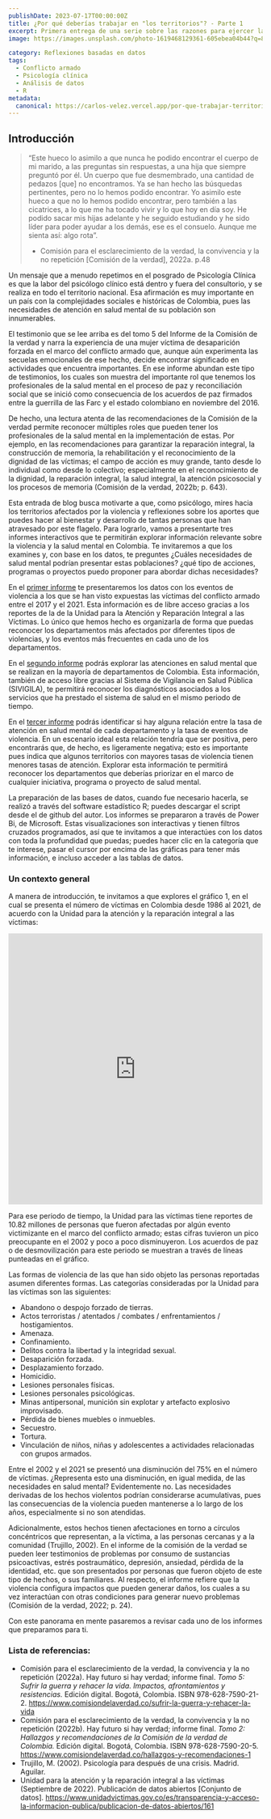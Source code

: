 ```yaml
---
publishDate: 2023-07-17T00:00:00Z
title: ¿Por qué deberías trabajar en "los territorios"? - Parte 1
excerpt: Primera entrega de una serie sobre las razones para ejercer la psicología clínica en territorios diferentes a las ciudades principales.
image: https://images.unsplash.com/photo-1619468129361-605ebea04b44?q=80&w=1000&auto=format&fit=crop&ixlib=rb-4.0.3&ixid=M3wxMjA3fDB8MHxwaG90by1wYWdlfHx8fGVufDB8fHx8fA%3D%3D

category: Reflexiones basadas en datos
tags:
  - Conflicto armado
  - Psicología clínica
  - Análisis de datos
  - R
metadata:
  canonical: https://carlos-velez.vercel.app/por-que-trabajar-territorios-1
---
```




## Introducción

>“Este hueco lo asimilo a que nunca he podido encontrar el cuerpo de mi marido, a las preguntas sin respuestas, a una hija que siempre preguntó por él. Un cuerpo que fue desmembrado, una cantidad de pedazos [que] no encontramos. Ya se han hecho las búsquedas pertinentes, pero no lo hemos podido encontrar. Yo asimilo este hueco a que no lo hemos podido encontrar, pero también a las cicatrices, a lo que me ha tocado vivir y lo que hoy en día soy. He podido sacar mis hijas adelante y he seguido estudiando y he sido líder para poder ayudar a los demás, ese es el consuelo. Aunque me sienta así: algo rota”. 
> - Comisión para el esclarecimiento de la verdad, la convivencia y la no repetición [Comisión de la verdad], 2022a. p.48



Un mensaje que a menudo repetimos en el posgrado de Psicología Clínica es que la labor del psicólogo clínico está dentro y fuera del consultorio, y se realiza en todo el territorio nacional. Esa afirmación es muy importante en un país con la complejidades sociales e históricas de Colombia, pues las necesidades de atención en salud mental de su población son innumerables.

El testimonio que se lee arriba  es del tomo 5 del Informe de la Comisión de la verdad y narra la experiencia de una mujer víctima de desaparición forzada en el marco del conflicto armado que, aunque aún experimenta las secuelas emocionales de ese hecho, decide encontrar significado en actividades que encuentra importantes. En ese informe abundan este tipo de testimonios, los cuales son muestra del importante rol que tenemos los profesionales de la salud mental en el proceso de paz y reconciliación social que se inició como consecuencia de los acuerdos de paz firmados entre la guerrilla de las Farc y el estado colombiano en noviembre del 2016.

De hecho, una lectura atenta de las recomendaciones de la Comisión de la verdad permite reconocer múltiples roles que pueden tener los profesionales de la salud mental en la implementación de estas. Por ejemplo, en las recomendaciones para garantizar la reparación integral, la construcción de memoria, la rehabilitación y el reconocimiento de la dignidad de las víctimas; el campo de acción es muy grande, tanto desde lo individual como desde lo colectivo; especialmente en el reconocimiento de la dignidad, la reparación integral, la salud integral, la atención psicosocial y los procesos de memoria (Comisión de la verdad, 2022b; p. 643).  

Esta entrada de blog busca motivarte a que, como psicólogo, mires hacia los territorios afectados por la violencia y reflexiones sobre los aportes que puedes hacer al bienestar y desarrollo de tantas personas que han atravesado por este flagelo. Para lograrlo, vamos a presentarte tres informes interactivos que te permitirán explorar información relevante sobre la violencia y la salud mental en Colombia. Te invitaremos a que los examines y, con base en los datos, te preguntes ¿Cuáles necesidades de salud mental podrían presentar estas poblaciones? ¿qué tipo de acciones, programas o proyectos puedo proponer para abordar dichas necesidades?

En el [primer informe](por-que-trabajar-territorios-2) te presentaremos los datos con los eventos de violencia a los que se han visto expuestas las víctimas del conflicto armado entre el 2017 y el 2021. Esta información es de libre acceso gracias a los reportes de la de la Unidad para la Atención y Reparación Integral a las Víctimas. Lo único que hemos hecho es organizarla de forma que puedas reconocer los departamentos más afectados por diferentes tipos de violencias, y los eventos más frecuentes en cada uno de los departamentos. 

En el [segundo informe](por-que-trabajar-territorios-3) podrás explorar las atenciones en salud mental que se realizan en la mayoría de departamentos de Colombia. Esta información, también de acceso libre gracias al Sistema de Vigilancia en Salud Pública (SIVIGILA), te permitirá reconocer los diagnósticos asociados a los servicios que ha prestado el sistema de salud en el mismo periodo de tiempo. 

En el [tercer informe](por-que-trabajar-territorios-4) podrás identificar si hay alguna relación entre la tasa de atención en salud mental de cada departamento y la tasa de eventos de violencia. En un escenario ideal esta relación tendría que ser positiva, pero encontrarás que, de hecho, es ligeramente negativa; esto es importante pues indica que algunos territorios con mayores tasas de violencia tienen menores tasas de atención. Explorar esta información te permitirá reconocer los departamentos que deberías priorizar en el marco de cualquier iniciativa, programa o proyecto de salud mental. 

La preparación de las bases de datos, cuando fue necesario hacerla, se realizó a través del software estadístico R; puedes descargar el script desde el de github del autor. Los informes se prepararon a través de Power Bi, de Microsoft. Estas visualizaciones son interactivas y tienen filtros cruzados programados, así que te invitamos a que interactúes con los datos con toda la profundidad que puedas; puedes hacer clic en la categoría que te interese, pasar el cursor por encima de las gráficas para tener más información, e incluso acceder a las tablas de datos. 

### Un contexto general

A manera de introducción, te invitamos a que explores el gráfico 1, en el cual se presenta el número de víctimas en Colombia desde 1986 al 2021, de acuerdo con la Unidad para la atención y la reparación integral a las víctimas:

<iframe title="timeline victimas" width="800" height="536" src="https://app.powerbi.com/view?r=eyJrIjoiMzBkOWM0OGUtYTliMi00NTllLWJjYTYtMTk4ZWY4ZTg4OWFlIiwidCI6IjI5OWEyODgxLTEzODAtNDAyMC1iNDJmLTcxNWEzNWUxYmNhZiIsImMiOjR9" frameborder="0" allowFullScreen="true"  style='width:100%'></iframe>

Para ese periodo de tiempo, la Unidad para las víctimas tiene reportes de 10.82 millones de personas que fueron afectadas por algún evento victimizante en el marco del conflicto armado; estas cifras tuvieron un pico preocupante en el 2002 y poco a poco disminuyeron. Los acuerdos de paz o de desmovilización para este periodo se muestran a través de líneas punteadas en el gráfico. 

Las formas de violencia de las que han sido objeto las personas reportadas asumen diferentes formas. Las categorías consideradas por la Unidad para las víctimas son las siguientes:

- Abandono o despojo forzado de tierras.
- Actos terroristas / atentados / combates / enfrentamientos / hostigamientos.
- Amenaza.
- Confinamiento.
- Delitos contra la libertad y la integridad sexual.
- Desaparición forzada.
- Desplazamiento forzado.
- Homicidio.
- Lesiones personales físicas.
- Lesiones personales psicológicas.
- Minas antipersonal, munición sin explotar y artefacto explosivo improvisado.
- Pérdida de bienes muebles o inmuebles.
- Secuestro.
- Tortura.
- Vinculación de niños, niñas y adolescentes a actividades relacionadas con grupos armados.

Entre el 2002 y el 2021 se presentó una disminución del 75% en el número de víctimas. ¿Representa esto una disminución, en igual medida, de las necesidades en salud mental? Evidentemente no. Las necesidades derivadas de los hechos violentos podrían considerarse acumulativas, pues las consecuencias de la violencia pueden mantenerse a lo largo de los años, especialmente si no son atendidas. 

Adicionalmente, estos hechos tienen afectaciones en torno a círculos concéntricos que representan, a la víctima, a las personas cercanas y a la comunidad (Trujillo, 2002). En el informe de la comisión de la verdad se pueden leer testimonios de problemas por consumo de sustancias psicoactivas, estrés postraumático, depresión, ansiedad, pérdida de la identidad, etc. que son presentados por personas que fueron objeto de este tipo de hechos, o sus familiares. Al respecto, el informe refiere que la violencia configura impactos que pueden generar daños, los cuales a su vez interactúan con otras condiciones para generar nuevo problemas (Comisión de la verdad, 2022; p. 24).

Con este panorama en mente pasaremos a revisar cada uno de los informes que preparamos para ti. 

### Lista de referencias:

- Comisión para el esclarecimiento de la verdad, la convivencia y la no repetición (2022a). Hay futuro si hay verdad; informe final. *Tomo 5: Sufrir la guerra y rehacer la vida. Impactos, afrontamientos y resistencias.* Edición digital. Bogotá, Colombia.  ISBN 978-628-7590-21-2. https://www.comisiondelaverdad.co/sufrir-la-guerra-y-rehacer-la-vida
- Comisión para el esclarecimiento de la verdad, la convivencia y la no repetición (2022b). Hay futuro si hay verdad; informe final. *Tomo 2: Hallazgos y recomendaciones de la Comisión de la verdad de Colombia.* Edición digital. Bogotá, Colombia.  ISBN 978-628-7590-20-5. https://www.comisiondelaverdad.co/hallazgos-y-recomendaciones-1
- Trujillo, M. (2002). Psicología para después de una crisis. Madrid. Aguilar.
- Unidad para la atención y la reparación integral a las víctimas (Septiembre de 2022). Publicación de datos abiertos [Conjunto de datos]. https://www.unidadvictimas.gov.co/es/transparencia-y-acceso-la-informacion-publica/publicacion-de-datos-abiertos/161



